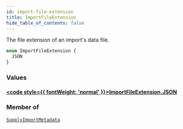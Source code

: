 ```yaml
---
id: import-file-extension
title: ImportFileExtension
hide_table_of_contents: false
---
```








The file extension of an import's data file.

```graphql
enum ImportFileExtension {
  JSON
}
```


### Values

#### [<code style={{ fontWeight: 'normal' }}>ImportFileExtension.<b>JSON</b></code>](#) 
> 
> 



### Member of

[`SupplyImportMetadata`](/supply/api/graphql-admin/reference/objects/supply-import-metadata)  <Badge class="secondary" text="object"/>



